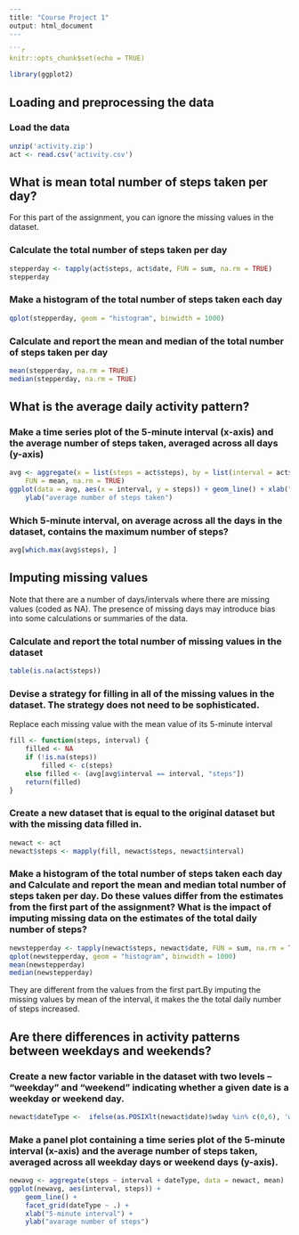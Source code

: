```r
---
title: "Course Project 1"
output: html_document
---

```r
knitr::opts_chunk$set(echo = TRUE)
```


```r
library(ggplot2)
```

## Loading and preprocessing the data
### Load the data

```r
unzip('activity.zip')
act <- read.csv('activity.csv')
```

## What is mean total number of steps taken per day?
For this part of the assignment, you can ignore the missing values in the dataset.

### Calculate the total number of steps taken per day

```r
stepperday <- tapply(act$steps, act$date, FUN = sum, na.rm = TRUE)
stepperday
```

### Make a histogram of the total number of steps taken each day

```r
qplot(stepperday, geom = "histogram", binwidth = 1000)
```

### Calculate and report the mean and median of the total number of steps taken per day

```r
mean(stepperday, na.rm = TRUE)
median(stepperday, na.rm = TRUE)
```

## What is the average daily activity pattern?
### Make a time series plot of the 5-minute interval (x-axis) and the average number of steps taken, averaged across all days (y-axis)

```r
avg <- aggregate(x = list(steps = act$steps), by = list(interval = act$interval), 
    FUN = mean, na.rm = TRUE)
ggplot(data = avg, aes(x = interval, y = steps)) + geom_line() + xlab("5-minute interval") + 
    ylab("average number of steps taken")
```

### Which 5-minute interval, on average across all the days in the dataset, contains the maximum number of steps?

```r
avg[which.max(avg$steps), ]
```

## Imputing missing values
Note that there are a number of days/intervals where there are missing values (coded as \color{red}{\verb|NA|}NA). The presence of missing days may introduce bias into some calculations or summaries of the data.

### Calculate and report the total number of missing values in the dataset 

```r
table(is.na(act$steps))
```


### Devise a strategy for filling in all of the missing values in the dataset. The strategy does not need to be sophisticated. 

Replace each missing value with the mean value of its 5-minute interval

```r
fill <- function(steps, interval) {
    filled <- NA
    if (!is.na(steps)) 
        filled <- c(steps) 
    else filled <- (avg[avg$interval == interval, "steps"])
    return(filled)
}
```

### Create a new dataset that is equal to the original dataset but with the missing data filled in.

```r
newact <- act
newact$steps <- mapply(fill, newact$steps, newact$interval)
```

### Make a histogram of the total number of steps taken each day and Calculate and report the mean and median total number of steps taken per day. Do these values differ from the estimates from the first part of the assignment? What is the impact of imputing missing data on the estimates of the total daily number of steps?

```r
newstepperday <- tapply(newact$steps, newact$date, FUN = sum, na.rm = TRUE)
qplot(newstepperday, geom = "histogram", binwidth = 1000)
mean(newstepperday)
median(newstepperday)
```

They are different from the values from the first part.By imputing the missing values by mean of the interval, it makes the the total daily number of steps increased.

## Are there differences in activity patterns between weekdays and weekends?
### Create a new factor variable in the dataset with two levels – “weekday” and “weekend” indicating whether a given date is a weekday or weekend day.

```r
newact$dateType <-  ifelse(as.POSIXlt(newact$date)$wday %in% c(0,6), 'weekend', 'weekday')
```

### Make a panel plot containing a time series plot of the 5-minute interval (x-axis) and the average number of steps taken, averaged across all weekday days or weekend days (y-axis). 

```r
newavg <- aggregate(steps ~ interval + dateType, data = newact, mean)
ggplot(newavg, aes(interval, steps)) + 
    geom_line() + 
    facet_grid(dateType ~ .) +
    xlab("5-minute interval") + 
    ylab("avarage number of steps")
```
